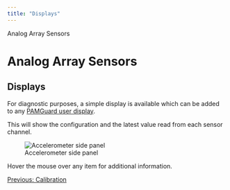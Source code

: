 ```yaml
---
title: "Displays"
---
```

 Analog Array Sensors  

Analog Array Sensors
====================

Displays
--------

For diagnostic purposes, a simple display is available which can be added to any [PAMGuard user display](../../../displays/userDisplayHelp/docs/userDisplayPanel.html).

This will show the configuration and the latest value read from each sensor channel.

  
![Accelerometer side panel](images/analogarraydisplay.png)  

Hover the mouse over any item for additional information.

  

[Previous: Calibration](analogarraycalibration.html)